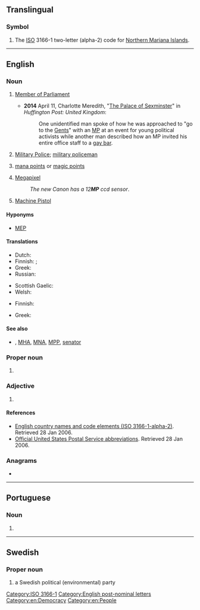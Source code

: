 {{also|mp|Mp|.mp|m.p.|M-p}}
==Translingual==

===Symbol===
{{head|mul|symbol}}

# The [[ISO]] 3166-1 two-letter (alpha-2) code for [[Northern Mariana Islands]].

[[Category:ISO 3166-1]]

----

==English==
{{wikipedia}}

===Noun===
{{en-noun|~}}

# {{lb|en|politics}} [[Member of Parliament]]
#* '''2014''' April 11, Charlotte Meredith, "[http://www.huffingtonpost.co.uk/2014/04/11/sexual-harassment-parliament-_n_5130551.html The Palace of Sexminster]" in ''Huffington Post: United Kingdom'':
#*: One unidentified man spoke of how he was approached to "go to the [[gents|Gents]]" with an [[MP]] at an event for young political activists while another man described how an MP invited his entire office staff to a [[gay bar]].
# {{lb|en|military}} [[military police|Military Police]]; [[military policeman]]
# {{lb|en|fantasy|_|RPG|fantasy|_|board games|fantasy|_|video games}} [[mana points]] or [[magic points]]
# [[megapixel|Megapixel]]
#: ''The new Canon has a 12'''MP''' ccd sensor''.
# [[machine pistol|Machine Pistol]]

====Hyponyms====
* [[MEP]] {{qualifier|EU|politics}}

====Translations====
{{trans-top|Member of Parliament}}
* Dutch: {{t+|nl|Kamerlid|n}}
* Finnish: {{t|fi|kans.ed.}} {{q|nat'l parliament}}; {{t+|fi|MEP}} {{q|Eur. Parliament}}
* Greek: {{t+|el|βουλευτής|m|f|sc=Grek}}
* Russian: {{t+|ru|нарде́п|m}} {{qualifier|people's deputy in Russia}}
{{trans-mid}}
* Scottish Gaelic: {{t|gd|BP}}
* Welsh: {{t|cy|AS}}
{{trans-bottom}}

{{trans-top|Military Police}}
* Finnish: {{t+|fi|SP}}
{{trans-mid}}
* Greek: {{t|el|ΣΝ|sc=Grek}}
{{trans-bottom}}

====See also====
* {{sense|parliament}} {{l|en|MLA}}, [[MHA]], [[MNA]], [[MPP]], [[senator]]

===Proper noun===
{{en-proper noun}}

# {{lb|en|geography}} {{initialism of|en|[[Mandatory Palestine]]}}

===Adjective===
{{en-adj|-}}

# {{lb|en|video games}} {{initialism of|en|multiplayer}}

====References====
* [https://web.archive.org/web/20060128044332/http://www.iso.ch/iso/en/prods-services/iso3166ma/02iso-3166-code-lists/list-en1.html English country names and code elements (ISO 3166-1-alpha-2)]. Retrieved 28 Jan 2006.
* [https://web.archive.org/web/20070225150423/http://www.usps.com/ncsc/lookups/abbreviations.html Official United States Postal Service abbreviations]. Retrieved 28 Jan 2006.

===Anagrams===
* {{anagrams|en|a=mp|P. M.|P.M.|PM|p.m.|pm}}

[[Category:English post-nominal letters]]
[[Category:en:Democracy]]
[[Category:en:People]]

----

==Portuguese==

===Noun===
{{pt-noun|f|s}}

# {{initialism of|pt|medida provisória}}

----

==Swedish==

===Proper noun===
{{head|sv|proper noun}}

# {{init of|sv|[[w:sv:Miljöpartiet de Gröna|Miljöpartiet de Gröna]]|dot=;}} a Swedish political (environmental) party